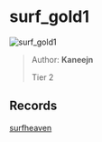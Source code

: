 
# surf_gold1

![surf_gold1](https://raw.githubusercontent.com/Sayt123/SurfMapPics/Maps-and-bonuses/csgo/surf_gold1.jpg)

> Author: **Kaneejn**
>
> Tier 2

## Records

[surfheaven](https://surfheaven.eu/map/surf_gold1)
